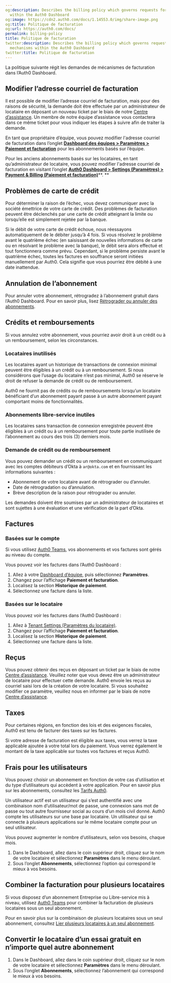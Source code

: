 ```yaml
---
og:description: Describes the billing policy which governs requests for billing mechanisms
  within the Auth0 Dashboard
og:image: https://cdn2.auth0.com/docs/1.14553.0/img/share-image.png
og:title: Politique de facturation
og:url: https://auth0.com/docs/
permalink: billing-policy
title: Politique de facturation
twitter:description: Describes the billing policy which governs requests for billing
  mechanisms within the Auth0 Dashboard
twitter:title: Politique de facturation
---
```


La politique suivante régit les demandes de mécanismes de facturation dans l’Auth0 Dashboard.

## Modifier l’adresse courriel de facturation

Il est possible de modifier l’adresse courriel de facturation, mais pour des raisons de sécurité, la demande doit être effectuée par un administrateur de locataire en déposant un nouveau ticket par le biais de notre [Centre d’assistance](%24%7Benv.DOMAIN_URL_SUPPORT%7D). Un membre de notre équipe d’assistance vous contactera dans ce même ticket pour vous indiquer les étapes à suivre afin de traiter la demande.

En tant que propriétaire d’équipe, vous pouvez modifier l'adresse courriel de facturation dans l’onglet [**Dashboard des équipes > Paramètres > Paiement et facturation**](%24%7Bmanage_url%7D/#/tenant/) pour les abonnements basés sur l’équipe.

Pour les anciens abonnements basés sur les locataires, en tant qu’administrateur de locataire, vous pouvez modifier l'adresse courriel de facturation en visitant l’onglet [**Auth0 Dashboard > Settings (Paramètres) > Payment & Billing (Paiement et facturation)**](%24%7Bmanage_url%7D/#/tenant/)**. **

## Problèmes de carte de crédit

Pour déterminer la raison de l’échec, vous devez communiquer avec la société émettrice de votre carte de crédit. Des problèmes de facturation peuvent être déclenchés par une carte de crédit atteignant la limite ou lorsqu’elle est simplement rejetée par la banque.

Si le débit de votre carte de crédit échoue, nous réessayons automatiquement de le débiter jusqu’à 4 fois. Si vous résolvez le problème avant le quatrième échec (en saisissant de nouvelles informations de carte ou en résolvant le problème avec la banque), le débit sera alors effectué et tout fonctionnera comme prévu. Cependant, si le problème persiste avant le quatrième échec, toutes les factures en souffrance seront initiées manuellement par Auth0. Cela signifie que vous pourriez être débité à une date inattendue.

## Annulation de l’abonnement

Pour annuler votre abonnement, rétrogradez à l’abonnement gratuit dans l’Auth0 Dashboard. Pour en savoir plus, lisez [Rétrograder ou annuler des abonnements](/support/manage-subscriptions/downgrade-or-cancel-subscriptions).

## Crédits et remboursements

Si vous annulez votre abonnement, vous pourriez avoir droit à un crédit ou à un remboursement, selon les circonstances.

### Locataires inutilisés

Les locataires ayant un historique de transactions de connexion minimal peuvent être éligibles à un crédit ou à un remboursement. Si nous considérons que l’usage du locataire n’est pas minimal, Auth0 se réserve le droit de refuser la demande de crédit ou de remboursement.

Auth0 ne fournit pas de crédits ou de remboursements lorsqu’un locataire bénéficiant d’un abonnement payant passe à un autre abonnement payant comportant moins de fonctionnalités.

### Abonnements libre-service inutiles

Les locataires sans transaction de connexion enregistrée peuvent être éligibles à un crédit ou à un remboursement pour toute partie inutilisée de l’abonnement au cours des trois (3) derniers mois.

### Demande de crédit ou de remboursement

Vous pouvez demander un crédit ou un remboursement en communiquant avec les comptes débiteurs d’Okta à `ar@okta.com` et en fournissant les informations suivantes :

* Abonnement de votre locataire avant de rétrograder ou d’annuler.
* Date de rétrogradation ou d’annulation.
* Brève description de la raison pour rétrograder ou annuler.

Les demandes doivent être soumises par un administrateur de locataires et sont sujettes à une évaluation et une vérification de la part d’Okta.

## Factures



### Basées sur le compte

Si vous utilisez [Auth0 Teams](/auth0-teams), vos abonnements et vos factures sont gérés au niveau du compte.

Vous pouvez voir les factures dans l’Auth0 Dashboard :

1. Allez à votre [Dashboard d’équipe](/auth0-teams/tenant-management), puis sélectionnez **Paramètres**.
2. Changez pour l’affichage **Paiement et facturation**.
3. Localisez la section **Historique de paiement**.
4. Sélectionnez une facture dans la liste.

### Basées sur le locataire



Vous pouvez voir les factures dans l’Auth0 Dashboard :

1. Allez à [Tenant Settings (Paramètres du locataire)](%24%7Bmanage_url%7D/#/tenant).
2. Changez pour l’affichage **Paiement et facturation**.
3. Localisez la section **Historique de paiement**.
4. Sélectionnez une facture dans la liste.

## Reçus

Vous pouvez obtenir des reçus en déposant un ticket par le biais de notre [Centre d’assistance](%24%7Benv.DOMAIN_URL_SUPPORT%7D). Veuillez noter que vous devez être un administrateur de locataire pour effectuer cette demande. Auth0 envoie les reçus au courriel saisi lors de la création de votre locataire. Si vous souhaitez modifier ce paramètre, veuillez nous en informer par le biais de notre [Centre d’assistance](%24%7Benv.DOMAIN_URL_SUPPORT%7D).

## Taxes

Pour certaines régions, en fonction des lois et des exigences fiscales, Auth0 est tenu de facturer des taxes sur les factures.

Si votre adresse de facturation est éligible aux taxes, vous verrez la taxe applicable ajoutée à votre total lors du paiement. Vous verrez également le montant de la taxe applicable sur toutes vos factures et reçus Auth0.

## Frais pour les utilisateurs

Vous pouvez choisir un abonnement en fonction de votre cas d’utilisation et du type d’utilisateurs qui accèdent à votre application. Pour en savoir plus sur les abonnements, consultez les [Tarifs Auth0](https://auth0.com/pricing/).

Un utilisateur actif est un utilisateur qui s’est authentifié avec une combinaison nom d’utilisateur/mot de passe, une connexion sans mot de passe ou tout autre fournisseur social au cours d’un mois civil donné. Auth0 compte les utilisateurs sur une base par locataire. Un utilisateur qui se connecte à plusieurs applications sur le même locataire compte pour un seul utilisateur.

Vous pouvez augmenter le nombre d’utilisateurs, selon vos besoins, chaque mois.

1. Dans le Dashboard, allez dans le coin supérieur droit, cliquez sur le nom de votre locataire et sélectionnez **Paramètres** dans le menu déroulant.
2. Sous l’onglet **Abonnements**, sélectionnez l’option qui correspond le mieux à vos besoins.

## Combiner la facturation pour plusieurs locataires

Si vous disposez d’un abonnement Entreprise ou Libre-service mis à niveau, utilisez [Auth0 Teams](/auth0-teams) pour combiner la facturation de plusieurs locataires sous un seul abonnement.

Pour en savoir plus sur la combinaison de plusieurs locataires sous un seul abonnement, consultez [Lier plusieurs locataires à un seul abonnement](/get-started/create-tenants/child-tenants).

## Convertir le locataire d’un essai gratuit en n’importe quel autre abonnement

1. Dans le Dashboard, allez dans le coin supérieur droit, cliquez sur le nom de votre locataire et sélectionnez **Paramètres** dans le menu déroulant.
2. Sous l’onglet **Abonnements**, sélectionnez l’abonnement qui correspond le mieux à vos besoins.